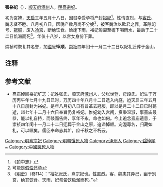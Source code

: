 {{東亞女性歷史人物
|名稱 =悼順裕妃張氏
|身份 =明朝妃嫔
|位號=妃→無（被废）→妃（追贈）
|出生年=1606年
|出生地=顺天府涿州
|逝世年=1623年
|諡號=悼順
|墳墓=？→[[金山_(明朝)|北京金山]]
|父親=张世登
|母親=段氏
|夫=[[明熹宗|明熹宗]]
}}
'''張裕妃'''（{{bd|1606年|8月22日|1623年|9月16日|catIdx=Z}}），[[顺天府|顺天府]][[涿州_(古代)|涿州]]人，[[明熹宗|明熹宗]][[妃|妃]]。

初为宮婢，[[天启_(明朝)|天启]]三年五月十八日，因召幸受孕将产封[[裕妃|裕妃]]<ref>《酌中志》</ref>。性情直烈，与[[客氏|客氏]]、[[魏忠贤|魏忠贤]]不睦。八月初八日，因晚产数月尚不分娩<ref>可能是[[假性怀孕|假性怀孕]]</ref>，被客魏治以欺君之罪，革除妃号、[[冠服|冠服]]，废入[[冷宫|冷宫]]，断绝饮食。恰逢下雨，裕妃匍匐至檐下喝雨水，最后于二十二日饥渴而死<ref>《[[明史|明史]]》（卷114）：“裕妃张氏，熹宗妃也。性直烈。客、魏恚其异己，幽于别宫，绝其饮食。天雨，妃匍匐饮檐溜而死。”</ref>，年仅十八岁，以宫女身份下葬。

崇祯时恢复其名誉，加[[谥号|谥号]]'''悼顺'''，[[崇祯|崇祯]]四年闰十一月二十二日以妃礼迁葬于金山。

== 注释 ==

{{reflist}}

==参考文献==
*熹庙悼顺裕妃圹志：妃姓张氏，顺天府[[涿州_(古代)|涿州]]人，父张世登，母段氏。妃生于万历丙午年七月十九日巳时，万历四十年八月十二日选入内庭，迨天启三年五月十八日册封为裕妃。是年八月初八日有旨革去冠服，即以是月二十二日巳时薨逝，越七年十二月十六日奉旨仍复裕妃。惟妃幼入宫闱，资秉温淑，事熹庙最恭，能以礼自持，而倏而告终，享年不永，命也如何。今上追念熹庙遗意，于崇祯四年闰十一月二十二日迁葬于金山之原，追谥悼顺。宠渥尊名，归藏如礼，可以瞑矣。儒臣奉命志其圹，庶千秋之不朽云。

{{明熹宗皇室}}
[[Category:明熹宗妃|Category:明熹宗妃]]
[[Category:明朝饿死人物|Category:明朝饿死人物]]
[[Category:涿州人|Category:涿州人]]
[[Category:諡悼順|Category:諡悼順]]
[[Category:张姓|~]]
[[Category:中國餓死人物|Category:中國餓死人物]]